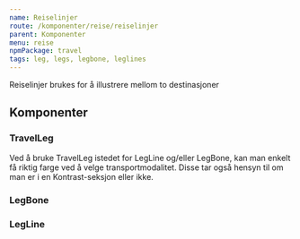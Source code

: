 ```yaml
---
name: Reiselinjer
route: /komponenter/reise/reiselinjer
parent: Komponenter
menu: reise
npmPackage: travel
tags: leg, legs, legbone, leglines
---
```



<PageHeader>
  Reiselinjer brukes for å illustrere mellom to destinasjoner
</PageHeader>

<Playground>
  <div>
    <LegBone
      direction="horizontal"
      pattern="line"
      color="black"
      style={{ width: '10rem' }}
    />
    <div style={{ height: '5rem', display: 'flex' }}>
      <TravelLeg transport="bus" direction="vertical" />
      <TravelLeg transport="rail" direction="vertical" />
      <TravelLeg transport="air" direction="vertical" />
      <TravelLeg transport="water" direction="vertical" />
      <TravelLeg transport="foot" direction="vertical" />
      <TravelLeg transport="metro" direction="vertical" />
    </div>
    <LegLine color="blue" pattern="wave" />
  </div>
</Playground>

## Komponenter

### TravelLeg

<ImportStatement imports="TravelLeg" />

<Props of={TravelLeg} />

Ved å bruke TravelLeg istedet for LegLine og/eller LegBone, kan man enkelt få riktig farge ved å velge transportmodalitet.
Disse tar også hensyn til om man er i en Kontrast-seksjon eller ikke.

### LegBone

<ImportStatement imports="LegBone" />

<Props of={LegBone} />

### LegLine

<ImportStatement imports="LegLine" />

<Props of={LegLine} />

